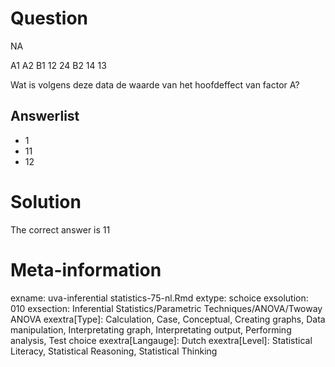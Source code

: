 Question
========

NA

A1 A2
B1 12 24
B2 14 13

Wat is volgens deze data de waarde van het hoofdeffect van factor A?

Answerlist
----------
* 1
* 11
* 12

Solution
========

The correct answer is  11

Meta-information
================
exname: uva-inferential statistics-75-nl.Rmd
extype: schoice
exsolution: 010
exsection: Inferential Statistics/Parametric Techniques/ANOVA/Twoway ANOVA
exextra[Type]: Calculation, Case, Conceptual, Creating graphs, Data manipulation, Interpretating graph, Interpretating output, Performing analysis, Test choice
exextra[Langauge]: Dutch
exextra[Level]: Statistical Literacy, Statistical Reasoning, Statistical Thinking
